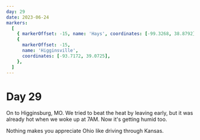 ```yaml
---
day: 29
date: 2023-06-24
markers:
  [
    { markerOffset: -15, name: 'Hays', coordinates: [-99.3268, 38.8792] },
    {
      markerOffset: -15,
      name: 'Higginsville',
      coordinates: [-93.7172, 39.0725],
    },
  ]
---
```


# Day 29

On to Higginsburg, MO. We tried to beat the heat by leaving early, but it was already hot when we woke up at 7AM. Now it's getting humid too.

Nothing makes you appreciate Ohio like driving through Kansas.
